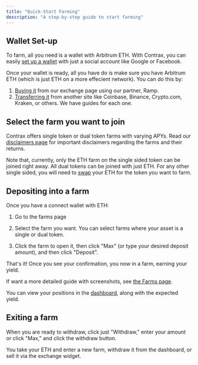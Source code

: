 ```yaml
---
title: "Quick-Start Farming"
description: "A step-by-step guide to start farming"
---
```


## Wallet Set-up

To farm, all you need is a wallet with Arbitrum ETH. With Contrax, you can easily [set up a wallet](../start/wallet-setup) with just a social account like Google or Facebook.

Once your wallet is ready, all you have do is make sure you have Arbitrum ETH (which is just ETH on a more effecient network). You can do this by:

1. [Buying it](../contrax-dapp/buy) from our exchange page using our partner, Ramp.
2. [Transferring it](../transfer/general) from another site like Coinbase, Binance, Crypto.com, Kraken, or others. We have guides for each one.

## Select the farm you want to join

Contrax offers single token or dual token farms with varying APYs. Read our [disclaimers page](../info/disclaimers) for important disclaimers regarding the farms and their returns.

Note that, currently, only the ETH farm on the single sided token can be joined right away. All dual tokens can be joined with just ETH. For any other single sided,
you will need to [swap](../contrax-dapp/swap) your ETH for the token you want to farm.

## Depositing into a farm

Once you have a connect wallet with ETH:

1. Go to the farms page

2. Select the farm you want. You can select farms where your asset is a single or dual token.

3. Click the farm to open it, then click "Max" (or type your desired deposit amount), and then click "Deposit".

That's it! Once you see your confirmation, you now in a farm, earning your yield.

If want a more detailed guide with screenshots, see [the Farms page](../contrax-dapp/farms).

You can view your positions in the [dashboard](../contrax-dapp/dashboard), along with the expected yield.

## Exiting a farm

When you are ready to withdraw, click just "Withdraw," enter your amount or click "Max," and click the withdraw button.

You take your ETH and enter a new farm, withdraw it from the dashboard, or sell it via the exchange widget.
